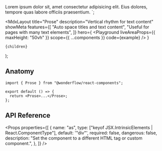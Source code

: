 
  <Title as="h1" level="4">
    Title
  </Title>
  <Text>
    Lorem ipsum dolor sit, amet consectetur adipisicing elit. Eius
    dolores, tempore quas labore officiis praesentium.
  </Text>
</Prose>`;

  <MdxLayout
    title="Prose"
    description="Vertical rhythm for text content"
    showMeta
    features={[
      "Auto space titles and text content",
      "Useful for pages with many text elements",
    ]}
    hero={
      <Playground
        liveAreaProps={{ maxHeight: "50vh" }}
        scope={{ ...components }}
        code={example}
      />
    }
  >
    {children}
  </MdxLayout>
);

## Anatomy

```tsx highlight=1,4
import { Prose } from "@wonderflow/react-components";

export default () => {
  return <Prose>...</Prose>;
};
```

## API Reference

<Props
  properties={[
    {
      name: "as",
      type: ["keyof JSX.IntrinsicElements | React.ComponentType<any>"],
      default: '"div"',
      required: false,
      dangerous: false,
      description:
        "Set the component to a different HTML tag or custom component.",
    },
  ]}
/>
